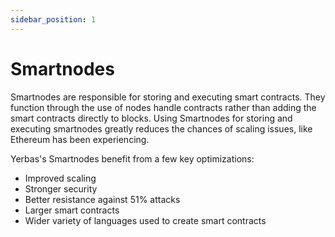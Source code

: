```yaml
---
sidebar_position: 1
---
```


# Smartnodes

Smartnodes are responsible for storing and executing smart contracts. They function through the use of nodes handle contracts rather than adding the smart contracts directly to blocks. Using Smartnodes for storing and executing smartnodes greatly reduces the chances of scaling issues, like Ethereum has been experiencing.

Yerbas's Smartnodes benefit from a few key optimizations:

- Improved scaling
- Stronger security
- Better resistance against 51% attacks
- Larger smart contracts
- Wider variety of languages used to create smart contracts
